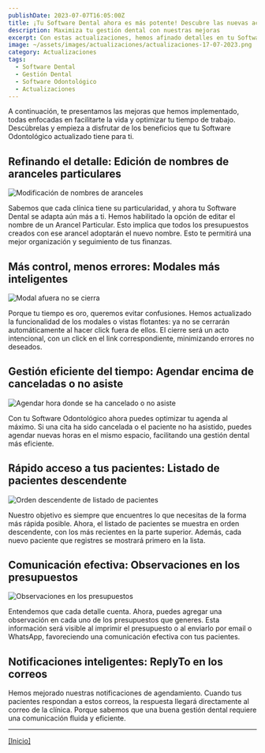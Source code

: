 ```yaml
---
publishDate: 2023-07-07T16:05:00Z
title: ¡Tu Software Dental ahora es más potente! Descubre las nuevas actualizaciones
description: Maximiza tu gestión dental con nuestras mejoras
excerpt: Con estas actualizaciones, hemos afinado detalles en tu Software Odontológico para que disfrutes de un manejo más intuitivo y eficiente.
image: ~/assets/images/actualizaciones/actualizaciones-17-07-2023.png
category: Actualizaciones
tags:
  - Software Dental
  - Gestión Dental
  - Software Odontológico
  - Actualizaciones
---
```



A continuación, te presentamos las mejoras que hemos implementado, todas enfocadas en facilitarte la vida y optimizar tu tiempo de trabajo. Descúbrelas y empieza a disfrutar de los beneficios que tu Software Odontológico actualizado tiene para ti.

## Refinando el detalle: Edición de nombres de aranceles particulares

<img src={imageModificarAranceles.src} alt="Modificación de nombres de aranceles" />

Sabemos que cada clínica tiene su particularidad, y ahora tu Software Dental se adapta aún más a ti. Hemos habilitado la opción de editar el nombre de un Arancel Particular. Esto implica que todos los presupuestos creados con ese arancel adoptarán el nuevo nombre. Esto te permitirá una mejor organización y seguimiento de tus finanzas.

## Más control, menos errores: Modales más inteligentes

<img src={imageModalAfuera.src} alt="Modal afuera no se cierra" />

Porque tu tiempo es oro, queremos evitar confusiones. Hemos actualizado la funcionalidad de los modales o vistas flotantes: ya no se cerrarán automáticamente al hacer click fuera de ellos. El cierre será un acto intencional, con un click en el link correspondiente, minimizando errores no deseados.

## Gestión eficiente del tiempo: Agendar encima de canceladas o no asiste

<img src={imageAgendarCancelada.src} alt="Agendar hora donde se ha cancelado o no asiste" />

Con tu Software Odontológico ahora puedes optimizar tu agenda al máximo. Si una cita ha sido cancelada o el paciente no ha asistido, puedes agendar nuevas horas en el mismo espacio, facilitando una gestión dental más eficiente.

## Rápido acceso a tus pacientes: Listado de pacientes descendente

<img src={imagePacientesDescendente.src} alt="Orden descendente de listado de pacientes" />

Nuestro objetivo es siempre que encuentres lo que necesitas de la forma más rápida posible. Ahora, el listado de pacientes se muestra en orden descendente, con los más recientes en la parte superior. Además, cada nuevo paciente que registres se mostrará primero en la lista.

## Comunicación efectiva: Observaciones en los presupuestos

<img src={imageObservacionesPresupuesto.src} alt="Observaciones en los presupuestos" />

Entendemos que cada detalle cuenta. Ahora, puedes agregar una observación en cada uno de los presupuestos que generes. Esta información será visible al imprimir el presupuesto o al enviarlo por email o WhatsApp, favoreciendo una comunicación efectiva con tus pacientes.

## Notificaciones inteligentes: ReplyTo en los correos

Hemos mejorado nuestras notificaciones de agendamiento. Cuando tus pacientes respondan a estos correos, la respuesta llegará directamente al correo de la clínica. Porque sabemos que una buena gestión dental requiere una comunicación fluida y eficiente.

---

[[Inicio]](#top)
